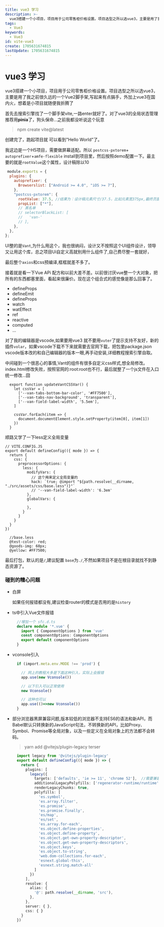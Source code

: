 ```yaml
---
title: vue3 学习
description: >-
  vue3搭建一个小项目，项目用于公司零售柜价格设置。项目选型之所以选vue3，主要是用了我之前很久远的一个Vue2脚手架,写起来有点膈手，外加上vue3在国内火，想着是小项目就随便我折腾了。
tags:
  - Vue3
keywords:
  - Vue3
id: vite-vue3
create: 1705631674815
lastUpdate: 1705631674815
---
```

# vue3 学习

vue3搭建一个小项目，项目用于公司零售柜价格设置。项目选型之所以选vue3，主要是用了我之前很久远的一个Vue2脚手架,写起来有点膈手，外加上vue3在国内火，想着是小项目就随便我折腾了

首先去搜索引擎找了一个脚手架vite,一路enter就好了。对了vue3的全局状态管理推荐用**pinia**了，狗头保命...之前我都没听说这个玩意
> npm create vite@latest

创建完了，跑起项目就 可以看到"Hello World"了。

我这边是一个H5项目，需要做屏幕适配。所以 `postcss-pxtorem`+ `autoprefixer`+`amfe-flexible` install到项目里，然后按照demo配置一下。最主要的就是`rootValue`这个属性，设计稿除以10

```JS:.postcssrc.cjs
 module.exports = {
  plugins: {
    autoprefixer: {
      Browserslist: ["Android >= 4.0", "iOS >= 7"],
    },
    "postcss-pxtorem": {
      rootValue: 37.5, //结果为：设计稿元素尺寸/37.5，比如元素宽375px,最终页面会换算成 10rem
      propList: ["*"],
      // 黑名单
      // selectorBlackList: [
      //   'van-'
      // ],
    },
  },
};
```

UI整的是`Vant`,为什么用这个，我也很纳闷，设计又不按照这个UI组件设计，领导又让用这个库，总之项目Ui自定义高就别用什么组件了,自己费尽整一套就好，

最后整个`axios`和css预编译,框框就差不多了。

接着就是看一下Vue APi 配方和以前大差不差。以前很讨厌vue整一个大对象，把所有的东西都塞里面，看起来很廉价。现在这个组合式的感觉像是那么回事了。

* defineProps
* defineEmit
* defineProps
* watch
* watEffect
* ref
* reactive
* computed
* ...

对了我的编辑器是vscode,如果要用vue3 就不要用`vuter`了提示支持不友好，新的插件`volar`，如果vscode下载不下来就需要去官网下载，把包里package.json vscode版本改的和自己编辑器的版本一眼,再手动安装,详细教程搜索引擎自取。

中间碰到一个很恶心的事情,Vant的组件有很多自定义css样式,想全局修改。index.html修改失败，按照官网的:root:root也不行，最后就整了一个js文件在入口统一修改...囧
```JS
  export function updateVantCSSVar() {
    let cssVar = [
      ['--van-tabs-bottom-bar-color', '#FF7500'],
      ['--van-tabs-nav-background', 'transparent'],
      ['--van-field-label-width', '5.5em'],
    ]

    cssVar.forEach(item => {
      document.documentElement.style.setProperty(item[0], item[1])
    })
  }
```

顺路又学了一下less定义全局变量
```JS:VITE.CONFIG.JS
// VITE.CONFIG.JS
export default defineConfig(({ mode }) => {
  return {
    css: {
      preprocessorOptions: {
        less: {
          modifyVars: {
            // 这个用来定义全局变量的
            hack: `true; @import "${path.resolve(__dirname, "./src/assets/css/base.less")}"`
            // '--van-field-label-width': '6.3em'
          },
          globalVars: {

          },
        }
      }
    }
  }
})

  //base.less
  @test-color: red;
  @goods-img: 60px;
  @yellow: #FF7500;

```

最后打包，默认的是`/`,建议配置 `base`为`./`,不然如果项目不是在根目录就找不到静态资源了。

### 碰到的糟心问题

  - 白屏

    如果任何报错都没有,建议检查router的模式是否用的是`history`
  * ts中引入Vue文件报错

    ```ts:sfc.d.ts
      //增加一个 sfc.d.ts
      declare module '*.vue' {
        import { ComponentOptions } from 'vue'
        const componentOptions: ComponentOptions
        export default componentOptions
      }
    ```
  * vconsole引入
    ```JS:main.ts
      if (import.meta.env.MODE !== 'prod') {

        // 网上的教程大多是下面这种引入，实际上会报错
        app.use(new Vconsole())

        // 以下引入可以正常使用
        new Vconsole()

        // 这种也可以
        app.use(()=>new Vconsole())
      }
    ```
  * 部分浏览器黑屏兼容问题,版本较低的浏览器不支持ES6的语法和新API，而Babel默认只转换新的JavaScript句法，不转换新的API，比如Proxy、Symbol、Promise等全局对象，以及一些定义在全局对象上的方法都不会转码。
    > yarn add @vitejs/plugin-legacy terser
    ```ts:vite.config.ts
      import legacy from '@vitejs/plugin-legacy'
      export default defineConfig(({ mode }) => {
        return {
          plugins: [
            legacy({
              targets: ['defaults', 'ie >= 11', 'chrome 52'],  //需要兼容的目标列表，可以设置多个
              additionalLegacyPolyfills: ['regenerator-runtime/runtime'],
              renderLegacyChunks: true,
              polyfills: [
                'es.symbol',
                'es.array.filter',
                'es.promise',
                'es.promise.finally',
                'es/map',
                'es/set',
                'es.array.for-each',
                'es.object.define-properties',
                'es.object.define-property',
                'es.object.get-own-property-descriptor',
                'es.object.get-own-property-descriptors',
                'es.object.keys',
                'es.object.to-string',
                'web.dom-collections.for-each',
                'esnext.global-this',
                'esnext.string.match-all'
              ]
            })
          ],
          resolve: {
            alias: {
              '@': path.resolve(__dirname, 'src'),
            },
          },
          server: { },
          css: { }
        }
      })
    ```

  
  





